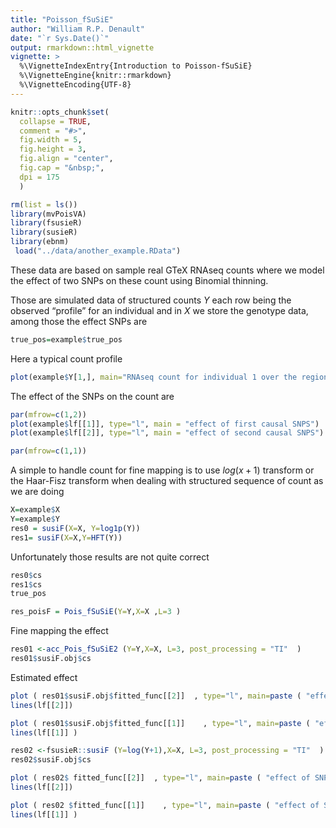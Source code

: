 ```yaml
---
title: "Poisson_fSuSiE"
author: "William R.P. Denault"
date: "`r Sys.Date()`"
output: rmarkdown::html_vignette
vignette: >
  %\VignetteIndexEntry{Introduction to Poisson-fSuSiE}
  %\VignetteEngine{knitr::rmarkdown}
  %\VignetteEncoding{UTF-8}
---
```


```r
knitr::opts_chunk$set(
  collapse = TRUE,
  comment = "#>",
  fig.width = 5,
  fig.height = 3,
  fig.align = "center",
  fig.cap = "&nbsp;",
  dpi = 175
  )
```


```r
rm(list = ls())
library(mvPoisVA)
library(fsusieR)
library(susieR)
library(ebnm)
 load("../data/another_example.RData")
```

These data are based on sample real GTeX RNAseq counts where we model the effect of 
two SNPs on these count using Binomial thinning.

Those are simulated data of structured counts $Y$ each row being the observed "profile"
for an individual and in $X$ we store the genotype data, among those the  effect SNPs are 

```r
true_pos=example$true_pos
```
Here a typical count profile

```r
plot(example$Y[1,], main="RNAseq count for individual 1 over the region of interest")
```



The effect of the SNPs on the count are

```r
par(mfrow=c(1,2))
plot(example$lf[[1]], type="l", main = "effect of first causal SNPS")
plot(example$lf[[2]], type="l", main = "effect of second causal SNPS")

par(mfrow=c(1,1))

```


A simple to handle count for fine mapping is to use $log(x+1)$ transform or the Haar-Fisz transform 
when dealing with structured sequence of count as we are doing

```r
X=example$X
Y=example$Y
res0 = susiF(X=X, Y=log1p(Y))
res1= susiF(X=X,Y=HFT(Y))
```

Unfortunately those results are not quite correct

```r
res0$cs
res1$cs
true_pos
```



 

```r

res_poisF = Pois_fSuSiE(Y=Y,X=X ,L=3 )

```

Fine mapping the effect

```r
res01 <-acc_Pois_fSuSiE2 (Y=Y,X=X, L=3, post_processing = "TI"  )
res01$susiF.obj$cs
```
Estimated effect

```r

plot ( res01$susiF.obj$fitted_func[[2]]  , type="l", main=paste ( "effect of SNP",true_pos[2]), col= "green4")
lines(lf[[2]])

plot ( res01$susiF.obj$fitted_func[[1]]    , type="l", main=paste ( "effect of SNP",true_pos[2]), col= "green4")
lines(lf[[1]] )
```



```r
res02 <-fsusieR::susiF (Y=log(Y+1),X=X, L=3, post_processing = "TI"  )
res02$susiF.obj$cs
```

```r

plot ( res02$ fitted_func[[2]]  , type="l", main=paste ( "effect of SNP",true_pos[2]), col= "green4")
lines(lf[[2]])

plot ( res02 $fitted_func[[1]]    , type="l", main=paste ( "effect of SNP",true_pos[2]), col= "green4")
lines(lf[[1]] )
```
